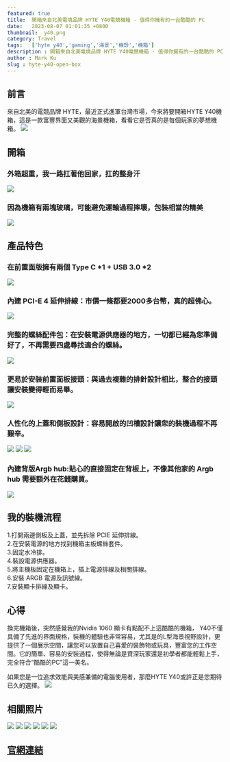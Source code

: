 ```yaml
---
featured: true
title:  開箱來自北美電境品牌 HYTE Y40電競機箱 - 值得你擁有的一台酷酷的 PC
date:   2023-08-07 01:01:35 +0800
thumbnail:  y40.png
category: Travel
tags:   ['hyte y40','gaming','海景','機殼','機箱']
description : 開箱來自北美電境品牌 HYTE Y40電競機箱 - 值得你擁有的一台酷酷的 PC
author : Mark Ku
slug : hyte-y40-open-box
--- 
```

## 前言
來自北美的電競品牌 HYTE，最近正式進軍台灣市場，今來將要開箱HYTE Y40機箱，這是一款富豐界面又美觀的海景機箱，看看它是否真的是每個玩家的夢想機箱。
![](https://i.imgur.com/9IOZ7JE.png)

## 開箱
### 外箱超重，我一路扛著他回家，扛的整身汗
![](https://i.imgur.com/pE6VcqD.png)
### 因為機箱有兩塊玻璃，可能避免運輸過程摔壞，包裝相當的精美
![](https://i.imgur.com/v2UsIeR.jpg)

## 產品特色
### 在前置面版擁有兩個 Type C *1  + USB 3.0 *2
![](https://i.imgur.com/ZWPJMBi.png)
### 內建 PCI-E 4 延伸排線：市價一條都要2000多台幣，真的超佛心。
![](https://i.imgur.com/Pb9r0Aw.png)
### 完整的螺絲配件包：在安裝電源供應器的地方，一切都已經為您準備好了，不再需要四處尋找適合的螺絲。
![](https://i.imgur.com/uZgpbLh.jpg)
### 更易於安裝前置面板接頭：與過去複雜的排針設計相比，整合的接頭讓安裝變得輕而易舉。
![](https://i.imgur.com/MjJ8Y9z.jpg)
### 人性化的上蓋和側板設計：容易開啟的凹槽設計讓您的裝機過程不再艱辛。
![](https://i.imgur.com/0LeJ4br.jpg)
![](https://i.imgur.com/VX4xPJP.jpg)
![](https://i.imgur.com/44RP6Wf.jpg)
### 內建背版Argb hub:貼心的直接固定在背板上，不像其他家的 Argb hub 需要額外在花錢購買。
![](https://i.imgur.com/ooXSbxK.jpg)

## 我的裝機流程
1.打開兩邊側板及上蓋，並先拆除 PCIE 延伸排線。  
2.在安裝電源的地方找到機箱主板螺絲套件。  
3.固定水冷排。  
4.裝設電源供應器。  
5.將主機板固定在機箱上，插上電源排線及相關排線。  
6.安裝 ARGB 電源及訊號線。  
7.安裝顯卡排線及顯卡。  
## 心得
換完機箱後，突然感覺我的Nvidia 1060 顯卡有點配不上這酷酷的機箱， Y40不僅具備了先進的界面規格，裝機的體驗也非常容易，尤其是的L型海景視野設計，更提供了一個展示空間，讓您可以放置自己喜愛的裝飾物或玩具，豐富您的工作空間。它的簡單、容易的安裝過程，使得無論是資深玩家還是初學者都能輕鬆上手，完全符合“酷酷的PC”這一美名。

如果您是一位追求效能與美感兼備的電腦使用者，那麼HYTE Y40或許正是您期待已久的選擇。
![](https://i.imgur.com/646ZXOW.jpg)

## 相關照片
![](https://i.imgur.com/Xi9L0cm.jpg)
![](https://i.imgur.com/RjT3uGR.jpg)
![](https://i.imgur.com/NSiVpHm.jpg)
![](https://i.imgur.com/moKJDJw.jpg)
![](https://i.imgur.com/fbnykwt.jpg)
![](https://i.imgur.com/OfDGJSB.jpg)

## [官網連結](https://hyte.com/store/y40?v=133)



